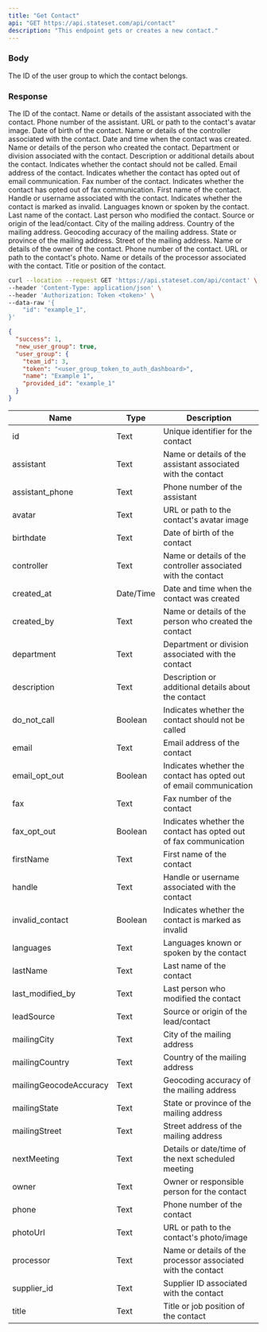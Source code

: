 ```yaml
---
title: "Get Contact"
api: "GET https://api.stateset.com/api/contact"
description: "This endpoint gets or creates a new contact."
---
```


### Body

<ParamField body="id" name="user_group_id" type="text" required="true">
  The ID of the user group to which the contact belongs.
</ParamField>

### Response

<ResponseField name="id" type="text">
  The ID of the contact.
</ResponseField>

<ResponseField name="assistant" type="text">
  Name or details of the assistant associated with the contact.
</ResponseField>

<ResponseField name="assistant_phone" type="text">
  Phone number of the assistant.
</ResponseField>

<ResponseField name="avatar" type="text">
  URL or path to the contact's avatar image.
</ResponseField>

<ResponseField name="birthdate" type="text">
  Date of birth of the contact.
</ResponseField>

<ResponseField name="controller" type="text">
  Name or details of the controller associated with the contact.
</ResponseField>

<ResponseField name="created_at" type="datetime">
  Date and time when the contact was created.
</ResponseField>

<ResponseField name="created_by" type="text">
  Name or details of the person who created the contact.
</ResponseField>

<ResponseField name="department" type="text">
  Department or division associated with the contact.
</ResponseField>

<ResponseField name="description" type="text">
  Description or additional details about the contact.
</ResponseField>

<ResponseField name="do_not_call" type="boolean">
  Indicates whether the contact should not be called.
</ResponseField>

<ResponseField name="email" type="text">
  Email address of the contact.
</ResponseField>

<ResponseField name="email_opt_out" type="boolean">
  Indicates whether the contact has opted out of email communication.
</ResponseField>

<ResponseField name="fax" type="text">
  Fax number of the contact.
</ResponseField>

<ResponseField name="fax_opt_out" type="boolean">
  Indicates whether the contact has opted out of fax communication.
</ResponseField>

<ResponseField name="firstName" type="text">
  First name of the contact.
</ResponseField>

<ResponseField name="handle" type="text">
  Handle or username associated with the contact.
</ResponseField>

<ResponseField name="invalid_contact" type="boolean">
  Indicates whether the contact is marked as invalid.
</ResponseField>

<ResponseField name="languages" type="text">
  Languages known or spoken by the contact.
</ResponseField>

<ResponseField name="lastName" type="text">
  Last name of the contact.
</ResponseField>

<ResponseField name="last_modified_by" type="text">
  Last person who modified the contact.
</ResponseField>

<ResponseField name="leadSource" type="text">
  Source or origin of the lead/contact.
</ResponseField>

<ResponseField name="mailingCity" type="text">
  City of the mailing address.
</ResponseField>

<ResponseField name="mailingCountry" type="text">
  Country of the mailing address.
</ResponseField>

<ResponseField name="mailingGeocodeAccuracy" type="text">
  Geocoding accuracy of the mailing address.
</ResponseField>

<ResponseField name="mailingState" type="text">
  State or province of the mailing address.
</ResponseField>

<ResponseField name="mailingStreet" type="text">
  Street of the mailing address.
</ResponseField>

<ResponseField name="owner" type="text">
  Name or details of the owner of the contact.
</ResponseField>

<ResponseField name="phone" type="text">
  Phone number of the contact.
</ResponseField>

<ResponseField name="photoUrl" type="text">
  URL or path to the contact's photo.
</ResponseField>

<ResponseField name="processor" type="text">
  Name or details of the processor associated with the contact.
</ResponseField>

<ResponseField name="title" type="text">
  Title or position of the contact.
</ResponseField>

<RequestExample>

```bash cURL
curl --location --request GET 'https://api.stateset.com/api/contact' \
--header 'Content-Type: application/json' \
--header 'Authorization: Token <token>' \
--data-raw '{
    "id": "example_1",
}'
```

</RequestExample>

<ResponseExample>

```json Response
{
  "success": 1,
  "new_user_group": true,
  "user_group": {
    "team_id": 3,
    "token": "<user_group_token_to_auth_dashboard>",
    "name": "Example 1",
    "provided_id": "example_1"
  }
}
```

</ResponseExample>


| Name                   | Type      | Description                                                        |
| ---------------------- | --------- | ------------------------------------------------------------------ |
| id                     | Text      | Unique identifier for the contact                                  |
| assistant              | Text      | Name or details of the assistant associated with the contact       |
| assistant\_phone       | Text      | Phone number of the assistant                                      |
| avatar                 | Text      | URL or path to the contact's avatar image                          |
| birthdate              | Text      | Date of birth of the contact                                       |
| controller             | Text      | Name or details of the controller associated with the contact      |
| created\_at            | Date/Time | Date and time when the contact was created                         |
| created\_by            | Text      | Name or details of the person who created the contact              |
| department             | Text      | Department or division associated with the contact                 |
| description            | Text      | Description or additional details about the contact                |
| do\_not\_call          | Boolean   | Indicates whether the contact should not be called                 |
| email                  | Text      | Email address of the contact                                       |
| email\_opt\_out        | Boolean   | Indicates whether the contact has opted out of email communication |
| fax                    | Text      | Fax number of the contact                                          |
| fax\_opt\_out          | Boolean   | Indicates whether the contact has opted out of fax communication   |
| firstName              | Text      | First name of the contact                                          |
| handle                 | Text      | Handle or username associated with the contact                     |
| invalid\_contact       | Boolean   | Indicates whether the contact is marked as invalid                 |
| languages              | Text      | Languages known or spoken by the contact                           |
| lastName               | Text      | Last name of the contact                                           |
| last\_modified\_by     | Text      | Last person who modified the contact                               |
| leadSource             | Text      | Source or origin of the lead/contact                               |
| mailingCity            | Text      | City of the mailing address                                        |
| mailingCountry         | Text      | Country of the mailing address                                     |
| mailingGeocodeAccuracy | Text      | Geocoding accuracy of the mailing address                          |
| mailingState           | Text      | State or province of the mailing address                           |
| mailingStreet          | Text      | Street address of the mailing address                              |
| nextMeeting            | Text      | Details or date/time of the next scheduled meeting                 |
| owner                  | Text      | Owner or responsible person for the contact                        |
| phone                  | Text      | Phone number of the contact                                        |
| photoUrl               | Text      | URL or path to the contact's photo/image                           |
| processor              | Text      | Name or details of the processor associated with the contact       |
| supplier\_id           | Text      | Supplier ID associated with the contact                            |
| title                  | Text      | Title or job position of the contact                               |